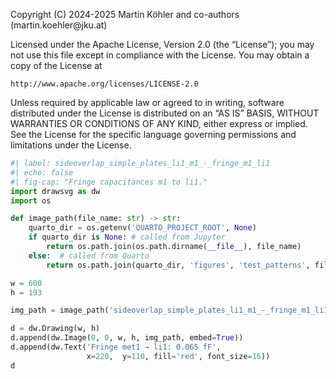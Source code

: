 ::: {.content-hidden}
Copyright (C) 2024-2025 Martin Köhler and co-authors (martin.koehler@jku.at)

Licensed under the Apache License, Version 2.0 (the "License");
you may not use this file except in compliance with the License.
You may obtain a copy of the License at

    http://www.apache.org/licenses/LICENSE-2.0

Unless required by applicable law or agreed to in writing, software
distributed under the License is distributed on an "AS IS" BASIS,
WITHOUT WARRANTIES OR CONDITIONS OF ANY KIND, either express or implied.
See the License for the specific language governing permissions and
limitations under the License.
:::

```python
#| label: sideoverlap_simple_plates_li1_m1_-_fringe_m1_li1
#| echo: false
#| fig-cap: "Fringe capacitances m1 to li1."
import drawsvg as dw
import os

def image_path(file_name: str) -> str:
    quarto_dir = os.getenv('QUARTO_PROJECT_ROOT', None)
    if quarto_dir is None: # called from Jupyter
        return os.path.join(os.path.dirname(__file__), file_name)
    else:  # called from Quarto
        return os.path.join(quarto_dir, 'figures', 'test_patterns', file_name)

w = 600
h = 193

img_path = image_path('sideoverlap_simple_plates_li1_m1_-_fringe_m1_li1.png')

d = dw.Drawing(w, h)
d.append(dw.Image(0, 0, w, h, img_path, embed=True))
d.append(dw.Text('Fringe met1 → li1: 0.065 fF',
                 x=220,  y=110, fill='red', font_size=16))
d
```
